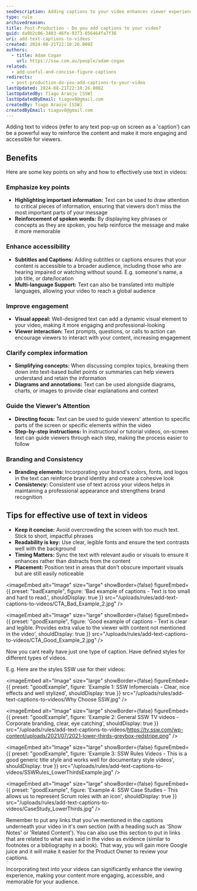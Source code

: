 ```yaml
---
seoDescription: Adding captions to your video enhances viewer experience by providing extra information and context not fully explained by speakers
type: rule
archivedreason:
title: Post-Production - Do you add captions to your video?
guid: da9b2c06-3483-46fe-9373-056464fa7f36
uri: add-text-captions-to-videos
created: 2024-08-21T22:10:26.000Z
authors:
  - title: Adam Cogan
    url: https://ssw.com.au/people/adam-cogan
related:
  - add-useful-and-concise-figure-captions
redirects:
  - post-production-do-you-add-captions-to-your-video
lastUpdated: 2024-08-21T22:10:26.000Z
lastUpdatedBy: Tiago Araújo [SSW]
lastUpdatedByEmail: tiagov8@gmail.com
createdBy: Tiago Araújo [SSW]
createdByEmail: tiagov8@gmail.com
---
```


Adding text to videos (refer to any text pop-up on screen as a 'caption') can be a powerful way to reinforce the content and make it more engaging and accessible for viewers.
## Benefits

Here are some key points on why and how to effectively use text in videos:

### Emphasize key points

* **Highlighting important information:** Text can be used to draw attention to critical pieces of information, ensuring that viewers don't miss the most important parts of your message
* **Reinforcement of spoken words:** By displaying key phrases or concepts as they are spoken, you help reinforce the message and make it more memorable

### Enhance accessibility

* **Subtitles and Captions:** Adding subtitles or captions ensures that your content is accessible to a broader audience, including those who are hearing impaired or watching without sound. E.g. someone's name, a job title, or date/location
* **Multi-language Support:** Text can also be translated into multiple languages, allowing your video to reach a global audience

### Improve engagement

* **Visual appeal:** Well-designed text can add a dynamic visual element to your video, making it more engaging and professional-looking
* **Viewer interaction:** Text prompts, questions, or calls to action can encourage viewers to interact with your content, increasing engagement

### Clarify complex information

* **Simplifying concepts:** When discussing complex topics, breaking them down into text-based bullet points or summaries can help viewers understand and retain the information
* **Diagrams and annotations:** Text can be used alongside diagrams, charts, or images to provide clear explanations and context

### Guide the Viewer’s Attention

* **Directing focus:** Text can be used to guide viewers' attention to specific parts of the screen or specific elements within the video
* **Step-by-step instructions:** In instructional or tutorial videos, on-screen text can guide viewers through each step, making the process easier to follow

### Branding and Consistency

* **Branding elements:** Incorporating your brand's colors, fonts, and logos in the text can reinforce brand identity and create a cohesive look
* **Consistency:** Consistent use of text across your videos helps in maintaining a professional appearance and strengthens brand recognition

## Tips for effective use of text in videos

* **Keep it concise:** Avoid overcrowding the screen with too much text. Stick to short, impactful phrases
* **Readability is key:** Use clear, legible fonts and ensure the text contrasts well with the background
* **Timing Matters:** Sync the text with relevant audio or visuals to ensure it enhances rather than distracts from the content
* **Placement:** Position text in areas that don’t obscure important visuals but are still easily noticeable

<imageEmbed
  alt="Image"
  size="large"
  showBorder={false}
  figureEmbed={{
    preset: "badExample",
    figure: 'Bad example of captions - Text is too small and hard to read.',
    shouldDisplay: true
  }}
  src="/uploads/rules/add-text-captions-to-videos/CTA_Bad_Example_2.jpg"
/>

<imageEmbed
  alt="Image"
  size="large"
  showBorder={false}
  figureEmbed={{
    preset: "goodExample",
    figure: 'Good example of captions - Text is clear and legible. Provides extra value to the viewer with content not mentioned in the video',
    shouldDisplay: true
  }}
  src="/uploads/rules/add-text-captions-to-videos/CTA_Good_Example_2.jpg"
/>

Now you cant really have just one type of caption. Have defined styles for different types of videos.

E.g. Here are the styles SSW use for their videos:

<imageEmbed
  alt="Image"
  size="large"
  showBorder={false}
  figureEmbed={{
    preset: "goodExample",
    figure: 'Example 1: SSW Infomercials - Clear, nice effects and well stylized',
    shouldDisplay: true
  }}
  src="/uploads/rules/add-text-captions-to-videos/Why Choose SSW.jpg"
/>

<imageEmbed
  alt="Image"
  size="large"
  showBorder={false}
  figureEmbed={{
    preset: "goodExample",
    figure: 'Example 2: General SSW TV videos - Corporate branding, clear, eye catching',
    shouldDisplay: true
  }}
  src="/uploads/rules/add-text-captions-to-videos/https://tv.ssw.com/wp-content/uploads/2021/07/2021-lower-thirds-greybox-redstripe.png"
/>

<imageEmbed
  alt="Image"
  size="large"
  showBorder={false}
  figureEmbed={{
    preset: "goodExample",
    figure: 'Example 3: SSW Rules Videos - This is a good generic title style and works well for documentary style videos',
    shouldDisplay: true
  }}
  src="/uploads/rules/add-text-captions-to-videos/SSWRules_LowerThirdsExample.jpg"
/>

<imageEmbed
  alt="Image"
  size="large"
  showBorder={false}
  figureEmbed={{
    preset: "goodExample",
    figure: 'Example 4: SSW Case Studies - This allows us to represent Scrum roles with an icon',
    shouldDisplay: true
  }}
  src="/uploads/rules/add-text-captions-to-videos/CaseStudy_LowerThirds.jpg"
/>

Remember to put any links that you've mentioned in the captions underneath your video in it's own section (with a heading such as 'Show Notes' or 'Related Content'). You can also use this section to put in links that are related to what was said in the video as evidence (similar to footnotes or a bibliography in a book). That way, you will gain more Google juice and it will make it easier for the Product Owner to review your captions.

Incorporating text into your videos can significantly enhance the viewing experience, making your content more engaging, accessible, and memorable for your audience.
